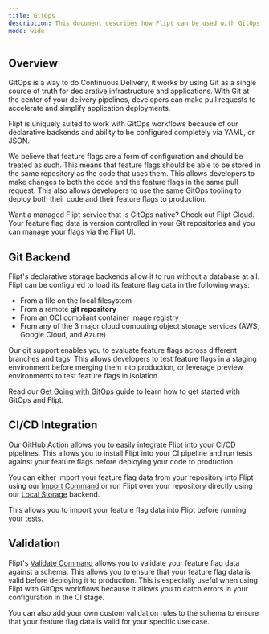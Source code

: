 ```yaml
---
title: GitOps
description: This document describes how Flipt can be used with GitOps workflows
mode: wide
---
```


## Overview

GitOps is a way to do Continuous Delivery, it works by using Git as a single source of truth for declarative infrastructure and applications. With Git at the center of your delivery pipelines, developers can make pull requests to accelerate and simplify application deployments.

Flipt is uniquely suited to work with GitOps workflows because of our declarative backends and ability to be configured completely via YAML, or JSON.

We believe that feature flags are a form of configuration and should be treated as such. This means that feature flags should be able to be stored in the same repository as the code that uses them. This allows developers to make changes to both the code and the feature flags in the same pull request. This also allows developers to use the same GitOps tooling to deploy both their code and their feature flags to production.

<Card href="/cloud/overview" title="Flipt Cloud" icon="cloud">
  Want a managed Flipt service that is GitOps native? Check out Flipt Cloud.
  Your feature flag data is version controlled in your Git repositories and you
  can manage your flags via the Flipt UI.
</Card>

## Git Backend

Flipt's declarative storage backends allow it to run without a database at all. Flipt can be configured to load its feature flag data in the following ways:

- From a file on the local filesystem
- From a remote **git repository**
- From an OCI compliant container image registry
- From any of the 3 major cloud computing object storage services (AWS, Google Cloud, and Azure)

Our git support enables you to evaluate feature flags across different branches and tags. This allows developers to test feature flags in a staging environment before merging them into production, or leverage preview environments to test feature flags in isolation.

Read our [Get Going with GitOps](https://www.flipt.io/docs/guides/user/get-going-with-gitops) guide to learn how to get started with GitOps and Flipt.

## CI/CD Integration

Our [GitHub Action](/tooling/github-actions) allows you to easily integrate Flipt into your CI/CD pipelines. This allows you to install Flipt into your CI pipeline and run tests against your feature flags before deploying your code to production.

You can either import your feature flag data from your repository into Flipt using our [Import Command](/cli/commands/import) or run Flipt over your repository directly using our [Local Storage](/configuration/storage#local-2) backend.

This allows you to import your feature flag data into Flipt before running your tests.

## Validation

Flipt's [Validate Command](/cli/commands/validate) allows you to validate your feature flag data against a schema. This allows you to ensure that your feature flag data is valid before deploying it to production. This is especially useful when using Flipt with GitOps workflows because it allows you to catch errors in your configuration in the CI stage.

You can also add your own custom validation rules to the schema to ensure that your feature flag data is valid for your specific use case.
